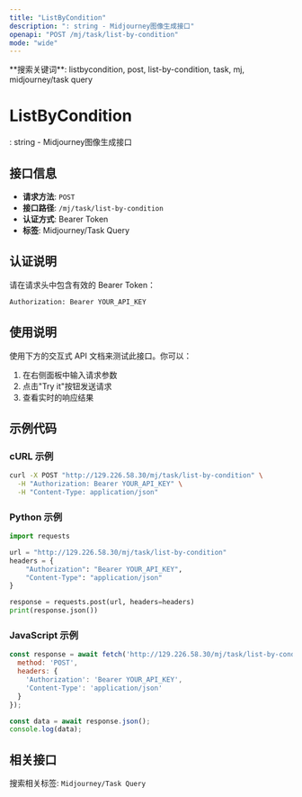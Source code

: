 ```yaml
---
title: "ListByCondition"
description: ": string - Midjourney图像生成接口"
openapi: "POST /mj/task/list-by-condition"
mode: "wide"
---
```


<Info>
**搜索关键词**: listbycondition, post, list-by-condition, task, mj, midjourney/task query
</Info>

# ListByCondition

: string - Midjourney图像生成接口

## 接口信息

- **请求方法**: `POST`
- **接口路径**: `/mj/task/list-by-condition`
- **认证方式**: Bearer Token
- **标签**: Midjourney/Task Query

## 认证说明

请在请求头中包含有效的 Bearer Token：

```bash
Authorization: Bearer YOUR_API_KEY
```

## 使用说明

使用下方的交互式 API 文档来测试此接口。你可以：

1. 在右侧面板中输入请求参数
2. 点击"Try it"按钮发送请求
3. 查看实时的响应结果

## 示例代码

### cURL 示例

```bash
curl -X POST "http://129.226.58.30/mj/task/list-by-condition" \
  -H "Authorization: Bearer YOUR_API_KEY" \
  -H "Content-Type: application/json"
```

### Python 示例

```python
import requests

url = "http://129.226.58.30/mj/task/list-by-condition"
headers = {
    "Authorization": "Bearer YOUR_API_KEY",
    "Content-Type": "application/json"
}

response = requests.post(url, headers=headers)
print(response.json())
```

### JavaScript 示例

```javascript
const response = await fetch('http://129.226.58.30/mj/task/list-by-condition', {
  method: 'POST',
  headers: {
    'Authorization': 'Bearer YOUR_API_KEY',
    'Content-Type': 'application/json'
  }
});

const data = await response.json();
console.log(data);
```

## 相关接口

搜索相关标签: `Midjourney/Task Query`


